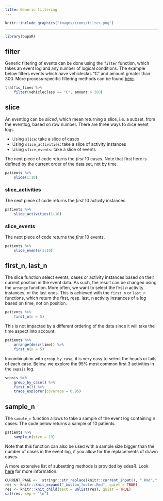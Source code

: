 ```yaml
---
title: Generic filtering
---
```



```r
knitr::include_graphics("images/icons/filter.png")
```

***

```r
library(bupaR)
```

## filter

Generic filtering of events can be done using the `filter` function, which takes an event log and any number of logical conditions. The example below filters events which have vehicleclas "C" and amount greater than 300. More process-specific filtering methods can be found [here](http://www.bupar.net/subsetting.html).

```r
traffic_fines %>%
	filter(vehicleclass == "C", amount > 300)
```


## slice 

An eventlog can be _sliced_, which mean returning a slice, i.e. a subset, from the eventlog, based on row number. There are three ways to slice event logs

*	Using `slice`: take a slice of cases
*	Using `slice_activities`: take a slice of activity instances
*	Using `slice_events`: take a slice of events

The next piece of code returns the _first_ 10 cases. Note that first here is defined by the current order of the data set, not by time.

```r
patients %>%
	slice(1:10)
```

### slice_activities

The next piece of code returns the _first_ 10 activity instances.

```r
patients %>%
	slice_activities(1:10)
```


### slice_events

The next piece of code returns the _first_ 10 events. 

```r
patients %>% 
	slice_events(1:10)
```


## first_n, last_n

The slice function select events, cases or activity instances based on their current position in the event data. As such, the result can be changed using the `arrange` function. More often, we want to select the first _n_ activity instances, or the last ones. This is achieved with the `first_n` or `last_n` functions, which return the first, resp. last, n activity instances of a log based on time, not on position.

```r
patients %>% 
	first_n(n = 5)
```

This is not impacted by a different ordering of the data since it will take the time aspect into account. 

```r
patients %>%
	arrange(desc(time)) %>%
	first_n(n = 5)
```

Incombination with `group_by_case`, it is very easy to select the heads or tails of each case. Below, we explore the 95% most common first 3 activities in the `sepsis` log.

```r
sepsis %>%
	group_by_case() %>%
	first_n(3) %>%
	trace_explorer(coverage = 0.95)
```



## sample_n

The `sample_n` function allows to take a sample of the event log containing n cases. The code below returns a sample of 10 patients.

```r
patients %>%
	sample_n(size = 10)
```
Note that this function can also be used with a sample size bigger than the number of cases in the event log, if you allow for the replacements of drawn cases.

A more extensive list of subsetting methods is provided by edeaR. Look [here](http://www.bupar.net/subsetting.html) for more information.


```r
CURRENT_PAGE <-  stringr::str_replace(knitr::current_input(), ".Rmd",".html")
res <- knitr::knit_expand("_button_footer.Rmd", quiet = TRUE)
res <- knitr::knit_child(text = unlist(res), quiet = TRUE)
cat(res, sep = '\n')
```
